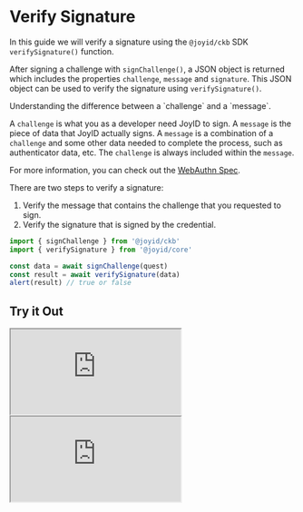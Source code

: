 # Verify Signature

In this guide we will verify a signature using the `@joyid/ckb` SDK `verifySignature()` function.

After signing a challenge with `signChallenge()`, a JSON object is returned which includes the properties `challenge`, `message` and `signature`. This JSON object can be used to verify the signature using `verifySignature()`.


<Callout emoji="ℹ️" type="info">
Understanding the difference between a `challenge` and a `message`.

A `challenge` is what you as a developer need JoyID to sign.
A `message` is the piece of data that JoyID actually signs. A `message` is a combination of a `challenge` and some other data needed to complete the process, such as authenticator data, etc. The `challenge` is always included within the `message`.

For more information, you can check out the [WebAuthn Spec](https://www.w3.org/TR/webauthn-2/#sctn-op-get-assertion).
</Callout>

There are two steps to verify a signature:

1. Verify the message that contains the challenge that you requested to sign.
2. Verify the signature that is signed by the credential.

```js
import { signChallenge } from '@joyid/ckb'
import { verifySignature } from '@joyid/core'

const data = await signChallenge(quest)
const result = await verifySignature(data)
alert(result) // true or false
```

## Try it Out


<FrameworkTabs>
  <FrameworkTabs.React>
    <iframe  className="sandbox" src="https://stackblitz.com/edit/react-joyid-ckb-sign-msg-my8aiy?embed=1&file=src%2FApp.tsx&view=preview" ></iframe>
  </FrameworkTabs.React>
  <FrameworkTabs.Vue>
    <iframe  className="sandbox" src="https://stackblitz.com/edit/vue-joyid-ckb-sign-msg-uhg69m?embed=1&file=src%2FApp.vue&view=preview" ></iframe>
  </FrameworkTabs.Vue>
</FrameworkTabs>
